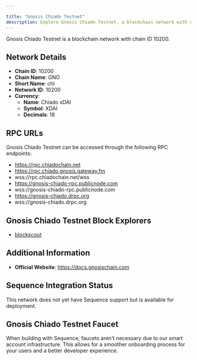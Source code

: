 ```yaml
---

title: "Gnosis Chiado Testnet"
description: Explore Gnosis Chiado Testnet, a blockchain network with chain ID 10200. Learn about its native currency, Chiado xDAI, and how to interact with the network.
---
```




Gnosis Chiado Testnet is a blockchain network with chain ID 10200.

## Network Details

- **Chain ID**: 10200
- **Chain Name**: GNO
- **Short Name**: chi
- **Network ID**: 10200
- **Currency**: 
  - **Name**: Chiado xDAI
  - **Symbol**: XDAI
  - **Decimals**: 18

## RPC URLs

Gnosis Chiado Testnet can be accessed through the following RPC endpoints:

- https://rpc.chiadochain.net
- https://rpc.chiado.gnosis.gateway.fm
- wss://rpc.chiadochain.net/wss
- https://gnosis-chiado-rpc.publicnode.com
- wss://gnosis-chiado-rpc.publicnode.com
- https://gnosis-chiado.drpc.org
- wss://gnosis-chiado.drpc.org

## Gnosis Chiado Testnet Block Explorers

- [blockscout](https://gnosis-chiado.blockscout.com)

## Additional Information

- **Official Website**: https://docs.gnosischain.com

## Sequence Integration Status

This network does not yet have Sequence support but is available for deployment.

## Gnosis Chiado Testnet Faucet

When building with Sequence, faucets aren't necessary due to our smart account infrastructure. This allows for a smoother onboarding process for your users and a better developer experience.
